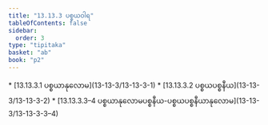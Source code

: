 ```yaml
---
title: "13.13.3 ပစ္စယဝါရ"
tableOfContents: false
sidebar:
  order: 3
type: "tipitaka"
basket: "ab"
book: "p2"
---
```



<DynamicBreadcrumb />



<TableOfContents book="p2" section="13.13.3">
* [13.13.3.1 ပစ္စယာနုလောမ](13-13-3/13-13-3-1)
* [13.13.3.2 ပစ္စယပစ္စနီယ](13-13-3/13-13-3-2)
* [13.13.3.3–4 ပစ္စယာနုလောမပစ္စနီယ-ပစ္စယပစ္စနီယာနုလောမ](13-13-3/13-13-3-3–4)
</TableOfContents>